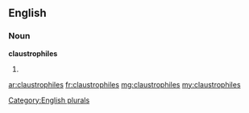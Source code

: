==English==

===Noun===
'''claustrophiles'''

# {{plural of|[[claustrophile]]}}

[[Category:English plurals]]

[[ar:claustrophiles]]
[[fr:claustrophiles]]
[[mg:claustrophiles]]
[[my:claustrophiles]]